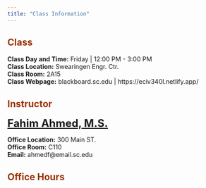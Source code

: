 ```yaml
---
title: "Class Information"
---
```


## <font color="993300">Class</font>  

**Class Day and Time:** 	Friday | 12:00 PM - 3:00 PM  
**Class Location:**	Swearingen Engr. Ctr.  
**Class Room:** 2A15  
**Class Webpage:**	blackboard.sc.edu | https://eciv340l.netlify.app/    

## <font color="993300">Instructor</font>   

<font size= "5.5">[**Fahim Ahmed, M.S.**](https://fahimahmed.netlify.app/)</font>  

**Office Location:** 300 Main ST.   
**Office Room:** C110    
**Email:** ahmedf@email.sc.edu  

## <font color="993300">Office Hours</font> 






